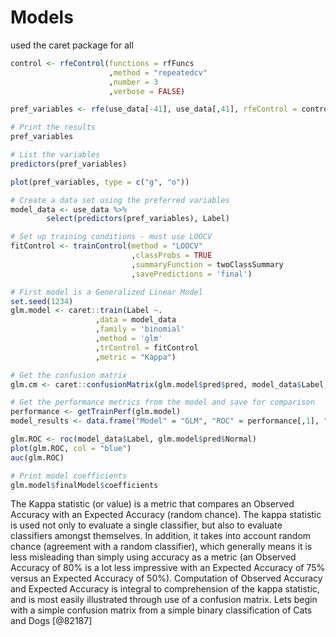 # Models

used the caret package for all

```r

control <- rfeControl(functions = rfFuncs
                      ,method = "repeatedcv"
                      ,number = 3
                      ,verbose = FALSE)

pref_variables <- rfe(use_data[-41], use_data[,41], rfeControl = control)

# Print the results
pref_variables

# List the variables
predictors(pref_variables)
```

```r

plot(pref_variables, type = c("g", "o"))

# Create a data set using the preferred variables
model_data <- use_data %>%
        select(predictors(pref_variables), Label)

```

\subsection{Generalized Linear Model} 
```r

# Set up training conditions - must use LOOCV
fitControl <- trainControl(method = "LOOCV"
                           ,classProbs = TRUE 
                           ,summaryFunction = twoClassSummary
                           ,savePredictions = 'final')

# First model is a Generalized Linear Model
set.seed(1234)
glm.model <- caret::train(Label ~.
                   ,data = model_data
                   ,family = 'binomial'
                   ,method = 'glm'
                   ,trControl = fitControl
                   ,metric = "Kappa")

# Get the confusion matrix
glm.cm <- caret::confusionMatrix(glm.model$pred$pred, model_data$Label, mode = "everything")

# Get the performance metrics from the model and save for comparison
performance <- getTrainPerf(glm.model)
model_results <- data.frame("Model" = "GLM", "ROC" = performance[,1], "Accuracy" = glm.cm[1], "Kappa" = glm.cm[2],"Sensitivity" = performance[,2], "Specificity" = performance[,3])
```

```r
glm.ROC <- roc(model_data$Label, glm.model$pred$Normal)
plot(glm.ROC, col = "blue")
auc(glm.ROC)

# Print model coefficients
glm.model$finalModel$coefficients
```

\subsection{Support Vector Machine} 

The Kappa statistic (or value) is a metric that compares an Observed Accuracy with an Expected Accuracy (random chance). The kappa statistic is used not only to evaluate a single classifier, but also to evaluate classifiers amongst themselves. In addition, it takes into account random chance (agreement with a random classifier), which generally means it is less misleading than simply using accuracy as a metric (an Observed Accuracy of 80% is a lot less impressive with an Expected Accuracy of 75% versus an Expected Accuracy of 50%). Computation of Observed Accuracy and Expected Accuracy is integral to comprehension of the kappa statistic, and is most easily illustrated through use of a confusion matrix. Lets begin with a simple confusion matrix from a simple binary classification of Cats and Dogs [@82187]
